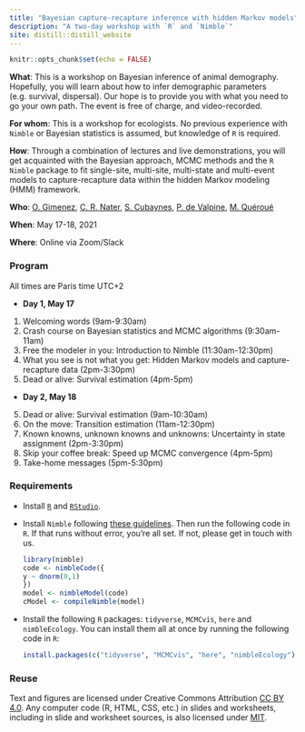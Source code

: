```yaml
---
title: "Bayesian capture-recapture inference with hidden Markov models"
description: "A two-day workshop with `R` and `Nimble`"
site: distill::distill_website
---
```


```r
knitr::opts_chunk$set(echo = FALSE)
```

**What**: This is a workshop on Bayesian inference of animal demography. Hopefully, you will learn about how to infer demographic parameters (e.g. survival, dispersal). Our hope is to provide you with what you need to go your own path. The event is free of charge, and video-recorded. 

**For whom**: This is a workshop for ecologists. No previous experience with `Nimble` or Bayesian statistics is assumed, but knowledge of `R` is required. 

**How**: Through a combination of lectures and live demonstrations, you will get acquainted with the Bayesian approach, MCMC methods and the `R` `Nimble` package to fit single-site, multi-site, multi-state and multi-event models to capture-recapture data within the hidden Markov modeling (HMM) framework. 

**Who**: [O. Gimenez](https://twitter.com/oaggimenez), [C. R. Nater](https://twitter.com/chloe_nater), [S. Cubaynes](https://twitter.com/sarahcubaynes), [P. de Valpine](https://twitter.com/r_nimble), [M. Quéroué](https://twitter.com/maudqueroue)    

**When**: May 17-18, 2021     

**Where**: Online via Zoom/Slack

### Program 

All times are Paris time UTC+2

+ **Day 1, May 17**
1. Welcoming words (9am-9:30am)
2. Crash course on Bayesian statistics and MCMC algorithms (9:30am-11am)
3. Free the modeler in you: Introduction to Nimble (11:30am-12:30pm)
4. What you see is not what you get: Hidden Markov models and capture-recapture data (2pm-3:30pm)
5. Dead or alive: Survival estimation (4pm-5pm)

+ **Day 2, May 18**
5. Dead or alive: Survival estimation (9am-10:30am)
6. On the move: Transition estimation (11am-12:30pm)
7. Known knowns, unknown knowns and unknowns: Uncertainty in state assignment (2pm-3:30pm)
8. Skip your coffee break: Speed up MCMC convergence (4pm-5pm)
9. Take-home messages (5pm-5:30pm)

### Requirements

+ Install [`R`](https://cloud.r-project.org/) and [`RStudio`](https://rstudio.com/products/rstudio/download/#download). 

+ Install `Nimble` following [these guidelines](https://r-nimble.org/download). Then run the following code in `R`. If that runs without error, you're all set. If not, please get in touch with us.

    ```r
    library(nimble)
    code <- nimbleCode({
    y ~ dnorm(0,1)
    })
    model <- nimbleModel(code)
    cModel <- compileNimble(model)
    ```
    
+ Install the following `R` packages: `tidyverse`, `MCMCvis`, `here` and `nimbleEcology`. You can install them all at once by running the following code in `R`:

    ```r
    install.packages(c("tidyverse", "MCMCvis", "here", "nimbleEcology"))
    ```

### Reuse {.appendix}

Text and figures are licensed under Creative Commons Attribution [CC BY 4.0](https://creativecommons.org/licenses/by/4.0/). Any computer code (R, HTML, CSS, etc.) in slides and worksheets, including in slide and worksheet sources, is also licensed under [MIT](https://github.com/oliviergimenez/bayesian-cr-workshop/blob/master/LICENSE.md). 

